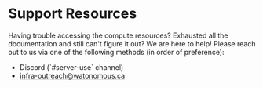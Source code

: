 # Support Resources


Having trouble accessing the compute resources? Exhausted all the documentation and still can't figure it out?
We are here to help! Please reach out to us via one of the following methods (in order of preference):

- <Link href={`https://discord.gg/${websiteConfig.discord_invite_code}`}>Discord</Link> (`#server-use` channel)
- infra-outreach@watonomous.ca